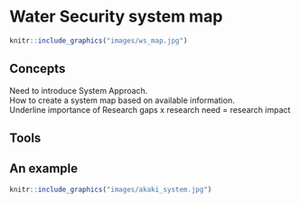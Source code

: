# Water Security system map

```r
knitr::include_graphics("images/ws_map.jpg")

```

## Concepts

Need to introduce System Approach.\
How to create a system map based on available information.\
Underline importance of  Research gaps x research need = research impact\

## Tools

## An example


```r
knitr::include_graphics("images/akaki_system.jpg")

```
